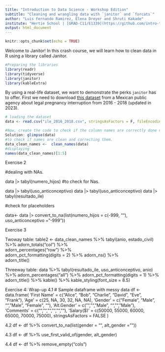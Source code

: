 ---
title: "Introduction to Data Science - Workshop Edition"
subtitle: "Cleaning and wrangling data with `janitor` and `forcats`"
author: "Luis Fernando Ramirez, Elena Dreyer and Shruti Kakade"
institute: "Hertie School | [GRAD-C11/E1339](https://github.com/intro-to-data-science-23/workshop-presentations)" #"`r format(Sys.time(), '%d %B %Y')`"
output: html_document
---

```{r setup, include=FALSE}
knitr::opts_chunk$set(echo = TRUE)
```

Welcome to Janitor! 
In this crash course, we will learn how to clean data in R using a library called Janitor. 

```{r, message = F}
#Preparing the libraries
library(readr)
library(tidyverse)
library(janitor)
library(kableExtra)
```
By using a real-life dataset, we want to demonstrate the perks `janitor` has to offer. First we need to download [this dataset](https://datos.cdmx.gob.mx/dataset/interrupcion-legal-del-embarazo/resource/755e9b54-401d-40a6-8787-c45a8f97937e) from a Mexican public agency about legal pregnancy interruption from 2016 - 2018 (updated in 2023).

```{r}
# loading the dataset
data <- read.csv("ile_2016_2018.csv", stringsAsFactors = F, fileEncoding = "UTF-8")

#Now, create the code to check if the column names are correctly done or not. 
Solution: glimpse(data)
#to check if names are clean and correcting them. 
data_clean_names <-  clean_names(data)
#displaying 
names(data_clean_names)[1:5]
```
Exercise 2 

#dealing with NAs. 

data |> tabyl(numero_hijos) #to check for Nas. 

data |> tabyl(uso_anticonceptivo)
data |> tabyl(uso_anticonceptivo)
data |> tabyl(resultado_ile)

#check for placeholders

data<- data |> convert_to_na(list(numero_hijos = c(-999, ""), uso_anticonceptivo = "-999"))


Exercise 3 

Twoway table: 
table2 <- data_clean_names %>% 
  tabyl(anio, estado_civil) %>% 
  adorn_totals("col") %>%              
  adorn_percentages("row") %>%         
  adorn_pct_formatting(digits = 2) %>% 
  adorn_ns() %>%                      
  adorn_title()


Threeway table: 
data  %>% 
  tabyl(resultado_ile, uso_anticonceptivo, anio) %>% 
  adorn_percentages("all") %>% 
  adorn_pct_formatting(digits = 1) %>%  
  adorn_title() %>% 
  kable() %>% 
  kable_styling(font_size = 8.5)

Exercise 4: Wrap-up 
4.1 
# Sample dataframe with messy data
df <- data.frame(
  'First Name' = c("Alice", "Bob", "Charlie", "David", "Eve", "Frank"),
  'Age ' = c(25, NA, 30, 32, NA, NA),
  'Gender ' = c("Female", "Male", "", "Male", "Female", ""),
  'Alt.Gender' = c("", "", "Male", "", "", "Male"),
  'Comments ' = c("", "", "", "", "", ""),
  'Salary($)' = c(50000, 55000, 60000, 65000, 70000, 75000),
  stringsAsFactors = FALSE
)

4.2 df <- df %>% convert_to_na(list(gender = "", alt_gender = ""))

4.3 df <- df %>% use_first_valid_of(gender, alt_gender)

4.4 df <- df %>% remove_empty("cols")

